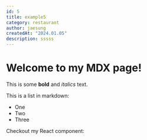 ```yaml
---
id: 5
title: example5
category: restaurant
author: jaesung
createdAt: "2024.01.05"
description: sssss
---
```

# Welcome to my MDX page!


This is some **bold** and _italics_ text.

This is a list in markdown:

- One
- Two
- Three

Checkout my React component:
